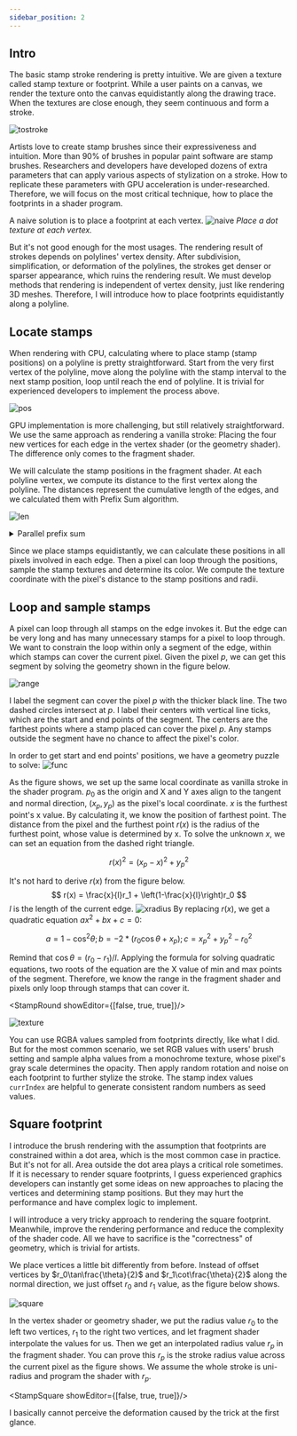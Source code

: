 ```yaml
---
sidebar_position: 2
---
```


## Intro

The basic stamp stroke rendering is pretty intuitive.
We are given a texture called stamp texture or footprint.
While a user paints on a canvas, we render the texture onto the canvas equidistantly along the drawing trace.
When the textures are close enough, they seem continuous and form a stroke.

![tostroke](./stamp-to-stroke.gif)

Artists love to create stamp brushes since their expressiveness and intuition.
More than 90% of brushes in popular paint software are stamp brushes.
Researchers and developers have developed dozens of extra parameters
that can apply various aspects of stylization on a stroke.
How to replicate these parameters with GPU acceleration is under-researched.
Therefore, we will focus on the most critical technique, how to place the footprints in a shader program.

A naive solution is to place a footprint at each vertex.
![naive](./dotted-monkey.png)
_Place a dot texture at each vertex._

But it's not good enough for the most usages.
The rendering result of strokes depends on polylines' vertex density.
After subdivision, simplification, or deformation of the polylines, the strokes get denser or sparser appearance, which ruins the rendering result.
We must develop methods that rendering is independent of vertex density, just like rendering 3D meshes.
Therefore, I will introduce how to place footprints equidistantly along a polyline.

## Locate stamps

When rendering with CPU, calculating where to place stamp (stamp positions) on a polyline is pretty straightforward.
Start from the very first vertex of the polyline,
move along the polyline with the stamp interval to the next stamp position,
loop until reach the end of polyline.
It is trivial for experienced developers to implement the process above.

![pos](./stamp-position.png)

GPU implementation is more challenging, but still relatively straightforward.
We use the same approach as rendering a vanilla stroke:
Placing the four new vertices for each edge in the vertex shader (or the geometry shader).
The difference only comes to the fragment shader.

We will calculate the stamp positions in the fragment shader.
At each polyline vertex, we compute its distance to the first vertex along the polyline.
The distances represent the cumulative length of the edges, and we calculated them with Prefix Sum algorithm.

![len](./stamp-length.png)

<details>
  <summary> Parallel prefix sum </summary>

  There are parallel prefix sum algorithms can be implemented with compute shaders,
  [wiki](https://en.wikipedia.org/wiki/Prefix_sum#Parallel_algorithms).
  By using one of them, the whole rendering process is GPU-accelerated.

  The best tutorial about parallel prefix sum I've ever found is this free course
  [High Performance Computing](https://www.udacity.com/course/high-performance-computing--ud281) by Prof. Rich Vuduc.
  The course introduces prefix sum in Lesson 6.

</details>

Since we place stamps equidistantly, we can calculate these positions in all pixels involved in each edge.
Then a pixel can loop through the positions, sample the stamp textures and determine its color.
We compute the texture coordinate with the pixel's distance to the stamp positions and radii.

## Loop and sample stamps

A pixel can loop through all stamps on the edge invokes it.
But the edge can be very long and has many unnecessary stamps for a pixel to loop through.
We want to constrain the loop within only a segment of the edge, within which stamps can cover the current pixel.
Given the pixel $p$, we can get this segment by solving the geometry shown in the figure below.

![range](./stamp-range.png)

I label the segment can cover the pixel $p$ with the thicker black line.
The two dashed circles intersect at $p$.
I label their centers with vertical line ticks, which are the start and end points of the segment.
The centers are the farthest points where a stamp placed can cover the pixel $p$.
Any stamps outside the segment have no chance to affect the pixel's color.

In order to get start and end points' positions, we have a geometry puzzle to solve:
![func](./stamp-function.png)

As the figure shows, we set up the same local coordinate as vanilla stroke in the shader program.
$p_0$ as the origin and X and Y axes align to the tangent and normal direction,
$(x_p, y_p)$ as the pixel's local coordinate.
$x$ is the furthest point's x value.
By calculating it, we know the position of farthest point.
The distance from the pixel and the furthest point $r(x)$ is the radius of the furthest point, whose value is determined by x.
To solve the unknown $x$, we can set an equation from the dashed right triangle.

$$
r(x)^2 = (x_p - x)^2 + y_p^2
$$

It's not hard to derive $r(x)$ from the figure below.
$$
r(x) = \frac{x}{l}r_1 + \left(1-\frac{x}{l}\right)r_0
$$
$l$ is the length of the current edge.
![xradius](./stamp-xradius.png)
By replacing $r(x)$, we get a quadratic equation $ax^2 + bx + c = 0$:

$$
a = 1 - \cos^2\theta;
b = - 2 * (r_0\cos\theta + x_p);
c = x_p^2 + y_p^2 - r_0^2
$$

Remind that $\cos\theta = (r_0 - r_1)/l$.
Applying the formula for solving quadratic equations,
two roots of the equation are the X value of min and max points of the segment.
Therefore, we know the range in the fragment shader and pixels only loop through stamps that can cover it.


<StampRound showEditor={[false, true, true]}/>

![texture](@site/static/img/stamp86.png)

You can use RGBA values sampled from footprints directly, like what I did.
But for the most common scenario,
we set RGB values with users' brush setting and sample alpha values from a monochrome texture,
whose pixel's gray scale determines the opacity.
Then apply random rotation and noise on each footprint to further stylize the stroke.
The stamp index values `currIndex` are helpful to generate consistent random numbers as seed values.

## Square footprint
I introduce the brush rendering with the assumption that footprints are constrained within a dot area,
which is the most common case in practice.
But it's not for all.
Area outside the dot area plays a critical role sometimes.
If it is necessary to render square footprints, I guess experienced graphics developers can instantly get some ideas on
new approaches to placing the vertices and determining stamp positions.
But they may hurt the performance and have complex logic to implement.

I will introduce a very tricky approach to rendering the square footprint.
Meanwhile, improve the rendering performance and reduce the complexity of the shader code.
All we have to sacrifice is the "correctness" of geometry, which is trivial for artists.

We place vertices a little bit differently from before.
Instead of offset vertices by $r_0\tan\frac{\theta}{2}$ and $r_1\cot\frac{\theta}{2}$ along the normal direction,
we just offset $r_0$ and $r_1$ value, as the figure below shows.

![square](./stamp-square.png)

In the vertex shader or geometry shader, we put the radius value $r_0$ to the left two vertices,
$r_1$ to the right two vertices, and let fragment shader interpolate the values for us.
Then we get an interpolated radius value $r_p$ in the fragment shader.
You can prove this $r_p$ is the stroke radius value across the current pixel as the figure shows.
We assume the whole stroke is uni-radius and program the shader with $r_p$.


<StampSquare showEditor={[false, true, true]}/>

I basically cannot perceive the deformation caused by the trick at the first glance.


